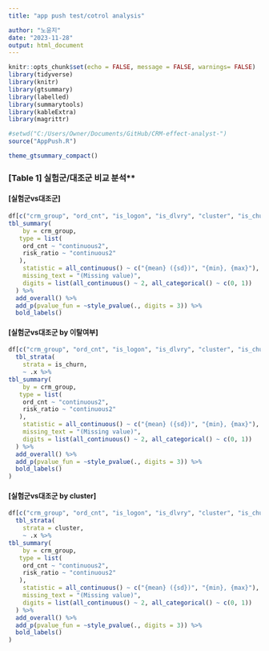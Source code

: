 ```yaml
---
title: "app push test/cotrol analysis"

author: "노윤지"
date: "2023-11-28"
output: html_document
---
```


```r
knitr::opts_chunk$set(echo = FALSE, message = FALSE, warnings= FALSE)
library(tidyverse)
library(knitr)
library(gtsummary)
library(labelled)
library(summarytools)
library(kableExtra)
library(magrittr)
```

```r
#setwd("C:/Users/Owner/Documents/GitHub/CRM-effect-analyst-")
source("AppPush.R")
```

```r
theme_gtsummary_compact()
```

### **[Table 1] **실험군/대조군 비교 분석** {.tabset}
#### **[실험군vs대조군]**
```r
df[c("crm_group", "ord_cnt", "is_logon", "is_dlvry", "cluster", "is_churn", "risk_ratio")] %>% 
tbl_summary(
    by = crm_group,
   type = list(
    ord_cnt ~ "continuous2",
    risk_ratio ~ "continuous2"
   ),  
    statistic = all_continuous() ~ c("{mean} ({sd})", "{min}, {max}"),
    missing_text = "(Missing value)", 
    digits = list(all_continuous() ~ 2, all_categorical() ~ c(0, 1))
  ) %>%
  add_overall() %>%
  add_p(pvalue_fun = ~style_pvalue(., digits = 3)) %>%
  bold_labels()
```

#### **[실험군vs대조군 by 이탈여부]**
```r
df[c("crm_group", "ord_cnt", "is_logon", "is_dlvry", "cluster", "is_churn", "risk_ratio")] %>% 
  tbl_strata(
    strata = is_churn,
    ~ .x %>% 
tbl_summary(
    by = crm_group,
   type = list(
    ord_cnt ~ "continuous2",
    risk_ratio ~ "continuous2"
   ),  
    statistic = all_continuous() ~ c("{mean} ({sd})", "{min}, {max}"),
    missing_text = "(Missing value)", 
    digits = list(all_continuous() ~ 2, all_categorical() ~ c(0, 1))
  ) %>%
  add_overall() %>%
  add_p(pvalue_fun = ~style_pvalue(., digits = 3)) %>%
  bold_labels()
)
```

#### **[실험군vs대조군 by cluster]**
```r
df[c("crm_group", "ord_cnt", "is_logon", "is_dlvry", "cluster", "is_churn", "risk_ratio")] %>% 
  tbl_strata(
    strata = cluster,
    ~ .x %>% 
tbl_summary(
    by = crm_group,
   type = list(
    ord_cnt ~ "continuous2",
    risk_ratio ~ "continuous2"
   ),  
    statistic = all_continuous() ~ c("{mean} ({sd})", "{min}, {max}"),
    missing_text = "(Missing value)", 
    digits = list(all_continuous() ~ 2, all_categorical() ~ c(0, 1))
  ) %>%
  add_overall() %>%
  add_p(pvalue_fun = ~style_pvalue(., digits = 3)) %>%
  bold_labels()
)
```
